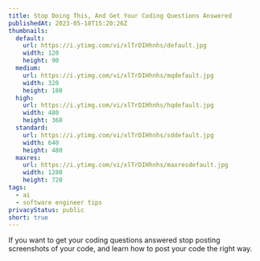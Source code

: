 ```yaml
---
title: Stop Doing This, And Get Your Coding Questions Answered
publishedAt: 2023-05-18T15:20:26Z
thumbnails:
  default:
    url: https://i.ytimg.com/vi/xlTrDIHhnhs/default.jpg
    width: 120
    height: 90
  medium:
    url: https://i.ytimg.com/vi/xlTrDIHhnhs/mqdefault.jpg
    width: 320
    height: 180
  high:
    url: https://i.ytimg.com/vi/xlTrDIHhnhs/hqdefault.jpg
    width: 480
    height: 360
  standard:
    url: https://i.ytimg.com/vi/xlTrDIHhnhs/sddefault.jpg
    width: 640
    height: 480
  maxres:
    url: https://i.ytimg.com/vi/xlTrDIHhnhs/maxresdefault.jpg
    width: 1280
    height: 720
tags:
  - ai
  - software engineer tips
privacyStatus: public
short: true
---
```


If you want to get your coding questions answered stop posting screenshots of your code, and learn how to post your code the right way.
